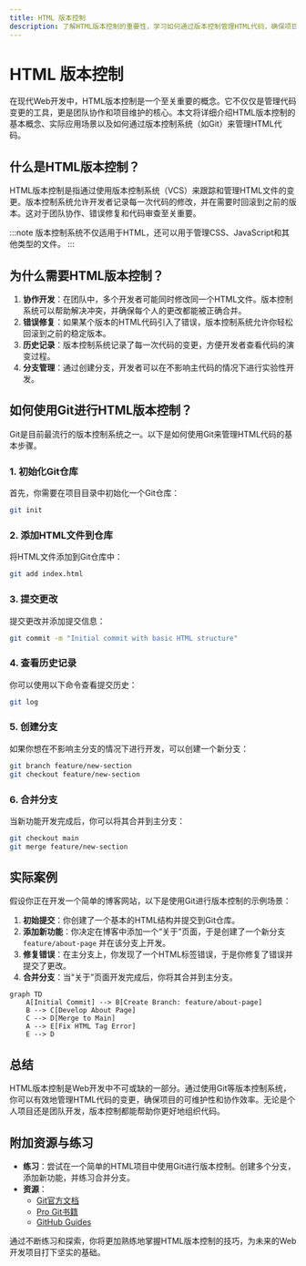 ```yaml
---
title: HTML 版本控制
description: 了解HTML版本控制的重要性，学习如何通过版本控制管理HTML代码，确保项目的可维护性和协作效率。
---
```


# HTML 版本控制

在现代Web开发中，HTML版本控制是一个至关重要的概念。它不仅仅是管理代码变更的工具，更是团队协作和项目维护的核心。本文将详细介绍HTML版本控制的基本概念、实际应用场景以及如何通过版本控制系统（如Git）来管理HTML代码。

## 什么是HTML版本控制？

HTML版本控制是指通过使用版本控制系统（VCS）来跟踪和管理HTML文件的变更。版本控制系统允许开发者记录每一次代码的修改，并在需要时回滚到之前的版本。这对于团队协作、错误修复和代码审查至关重要。

:::note
版本控制系统不仅适用于HTML，还可以用于管理CSS、JavaScript和其他类型的文件。
:::

## 为什么需要HTML版本控制？

1. **协作开发**：在团队中，多个开发者可能同时修改同一个HTML文件。版本控制系统可以帮助解决冲突，并确保每个人的更改都能被正确合并。
2. **错误修复**：如果某个版本的HTML代码引入了错误，版本控制系统允许你轻松回滚到之前的稳定版本。
3. **历史记录**：版本控制系统记录了每一次代码的变更，方便开发者查看代码的演变过程。
4. **分支管理**：通过创建分支，开发者可以在不影响主代码的情况下进行实验性开发。

## 如何使用Git进行HTML版本控制？

Git是目前最流行的版本控制系统之一。以下是如何使用Git来管理HTML代码的基本步骤。

### 1. 初始化Git仓库

首先，你需要在项目目录中初始化一个Git仓库：

```bash
git init
```

### 2. 添加HTML文件到仓库

将HTML文件添加到Git仓库中：

```bash
git add index.html
```

### 3. 提交更改

提交更改并添加提交信息：

```bash
git commit -m "Initial commit with basic HTML structure"
```

### 4. 查看历史记录

你可以使用以下命令查看提交历史：

```bash
git log
```

### 5. 创建分支

如果你想在不影响主分支的情况下进行开发，可以创建一个新分支：

```bash
git branch feature/new-section
git checkout feature/new-section
```

### 6. 合并分支

当新功能开发完成后，你可以将其合并到主分支：

```bash
git checkout main
git merge feature/new-section
```

## 实际案例

假设你正在开发一个简单的博客网站，以下是使用Git进行版本控制的示例场景：

1. **初始提交**：你创建了一个基本的HTML结构并提交到Git仓库。
2. **添加新功能**：你决定在博客中添加一个“关于”页面，于是创建了一个新分支 `feature/about-page` 并在该分支上开发。
3. **修复错误**：在主分支上，你发现了一个HTML标签错误，于是你修复了错误并提交了更改。
4. **合并分支**：当“关于”页面开发完成后，你将其合并到主分支。

```mermaid
graph TD
    A[Initial Commit] --> B[Create Branch: feature/about-page]
    B --> C[Develop About Page]
    C --> D[Merge to Main]
    A --> E[Fix HTML Tag Error]
    E --> D
```

## 总结

HTML版本控制是Web开发中不可或缺的一部分。通过使用Git等版本控制系统，你可以有效地管理HTML代码的变更，确保项目的可维护性和协作效率。无论是个人项目还是团队开发，版本控制都能帮助你更好地组织代码。

## 附加资源与练习

- **练习**：尝试在一个简单的HTML项目中使用Git进行版本控制。创建多个分支，添加新功能，并练习合并分支。
- **资源**：
  - [Git官方文档](https://git-scm.com/doc)
  - [Pro Git书籍](https://git-scm.com/book/en/v2)
  - [GitHub Guides](https://guides.github.com/)

通过不断练习和探索，你将更加熟练地掌握HTML版本控制的技巧，为未来的Web开发项目打下坚实的基础。